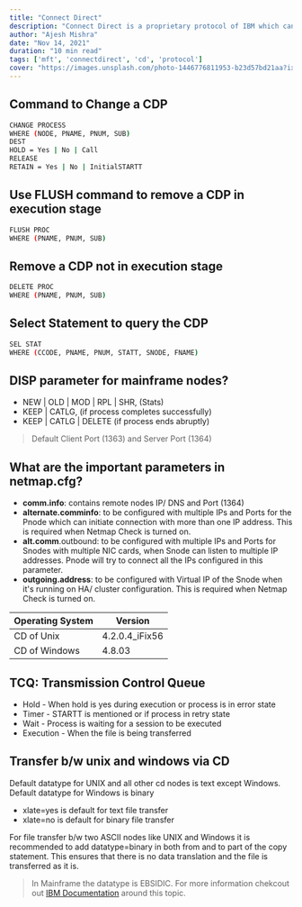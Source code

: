 ```yaml
---
title: "Connect Direct"
description: "Connect Direct is a proprietary protocol of IBM which can configured transfer files to Sterling Integrator and remote Connect:Direct nodes as it comes with both a client and server built into it."
author: "Ajesh Mishra"
date: "Nov 14, 2021"
duration: "10 min read"
tags: ['mft', 'connectdirect', 'cd', 'protocol']
cover: "https://images.unsplash.com/photo-1446776811953-b23d57bd21aa?ixlib=rb-1.2.1&ixid=MnwxMjA3fDB8MHxwaG90by1wYWdlfHx8fGVufDB8fHx8&auto=format&fit=crop&w=1472&q=80"
---
```


## Command to Change a CDP

```bash
CHANGE PROCESS 
WHERE (NODE, PNAME, PNUM, SUB)
DEST
HOLD = Yes | No | Call
RELEASE
RETAIN = Yes | No | InitialSTARTT
```

## Use FLUSH command to remove a CDP in execution stage
```bash
FLUSH PROC
WHERE (PNAME, PNUM, SUB)
```

## Remove a CDP not in execution stage
```bash
DELETE PROC
WHERE (PNAME, PNUM, SUB)
```

## Select Statement to query the CDP
```bash
SEL STAT
WHERE (CCODE, PNAME, PNUM, STATT, SNODE, FNAME)
```

## DISP parameter for mainframe nodes?
- NEW | OLD | MOD | RPL | SHR, (Stats)
- KEEP | CATLG, (if process completes successfully)
- KEEP | CATLG | DELETE (if process ends abruptly)

> Default Client Port (1363) and Server Port (1364)

## What are the important parameters in netmap.cfg?
- **comm.info**: contains remote nodes IP/ DNS and Port (1364)
- **alternate.comminfo**: to be configured with multiple IPs and Ports for the Pnode which can initiate connection with more than one IP address. This is required when Netmap Check is turned on.
- **alt.comm**.outbound: to be configured with multiple IPs and Ports for Snodes with multiple NIC cards, when Snode can listen to multiple IP addresses. Pnode will try to connect all the IPs configured in this parameter.
- **outgoing.address**: to be configured with Virtual IP of the Snode when it's running on HA/ cluster configuration. This is required when Netmap Check is turned on.

| Operating System | Version |
| --- | --- |
| CD of Unix	| 4.2.0.4_iFix56 |
| CD of Windows |	4.8.03 |

## TCQ: Transmission Control Queue
- Hold - When hold is yes during execution or process is in error state
- Timer - STARTT is mentioned or if process in retry state
- Wait - Process is waiting for a session to be executed
- Execution - When the file is being transferred

## Transfer b/w unix and windows via CD
Default datatype for UNIX and all other cd nodes is text except Windows. Default datatype for Windows is binary

- xlate=yes is default for text file transfer
- xlate=no is default for binary file transfer

For file transfer b/w two ASCII nodes like UNIX and Windows it is recommended to add datatype=binary in both from and to part of the copy statement. This ensures that there is no data translation and the file is transferred as it is.

> In Mainframe the datatype is EBSIDIC. For more information chekcout out [IBM Documentation](https://www.ibm.com/support/pages/how-specify-sysopts-copy-between-ascii-platforms) around this topic.


